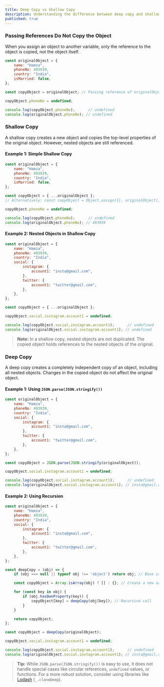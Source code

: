 ```yaml
---
title: Deep Copy vs Shallow Copy
description: Understanding the difference between deep copy and shallow copy in JavaScript.
published: true
---
```


### Passing References Do Not Copy the Object

When you assign an object to another variable, only the reference to the object is copied, not the object itself.

```javascript
const originalObject = {
    name: "Hamza",
    phoneNo: 493939,
    country: "India",
    isMarried: false,
};

const copyObject = originalObject; // Passing reference of originalObject to copyObject

copyObject.phoneNo = undefined;

console.log(copyObject.phoneNo);      // undefined
console.log(originalObject.phoneNo); // undefined
```

### Shallow Copy

A shallow copy creates a new object and copies the top-level properties of the original object. However, nested objects are still referenced.

#### Example 1: Simple Shallow Copy
```javascript
const originalObject = {
    name: "Hamza",
    phoneNo: 493939,
    country: "India",
    isMarried: false,
};

const copyObject = { ...originalObject }; 
// Alternatively: const copyObject = Object.assign({}, originalObject);

copyObject.phoneNo = undefined;

console.log(copyObject.phoneNo);      // undefined
console.log(originalObject.phoneNo); // 493939
```

#### Example 2: Nested Objects in Shallow Copy
```javascript
const originalObject = {
    name: "Hamza",
    phoneNo: 493939,
    country: "India",
    social: {
        instagram: {
            account1: "insta@gmail.com",
        },
        twitter: {
            account1: "twitter@gmail.com",
        },
    },
};

const copyObject = { ...originalObject };

copyObject.social.instagram.account1 = undefined;

console.log(copyObject.social.instagram.account1);      // undefined
console.log(originalObject.social.instagram.account1); // undefined
```

> **Note:** In a shallow copy, nested objects are not duplicated. The copied object holds references to the nested objects of the original.

### Deep Copy

A deep copy creates a completely independent copy of an object, including all nested objects. Changes in the copied object do not affect the original object.

#### Example 1: Using `JSON.parse(JSON.stringify())`
```javascript
const originalObject = {
    name: "Hamza",
    phoneNo: 493939,
    country: "India",
    social: {
        instagram: {
            account1: "insta@gmail.com",
        },
        twitter: {
            account1: "twitter@gmail.com",
        },
    },
};

const copyObject = JSON.parse(JSON.stringify(originalObject));

copyObject.social.instagram.account1 = undefined;

console.log(copyObject.social.instagram.account1);      // undefined
console.log(originalObject.social.instagram.account1); // insta@gmail.com
```

#### Example 2: Using Recursion
```javascript
const originalObject = {
    name: "Hamza",
    phoneNo: 493939,
    country: "India",
    social: {
        instagram: {
            account1: "insta@gmail.com",
        },
        twitter: {
            account1: "twitter@gmail.com",
        },
    },
};

const deepCopy = (obj) => {
    if (obj === null || typeof obj !== 'object') return obj; // Base case

    const copyObject = Array.isArray(obj) ? [] : {}; // Create a new array or object

    for (const key in obj) {
        if (obj.hasOwnProperty(key)) {
            copyObject[key] = deepCopy(obj[key]); // Recursive call
        }
    }

    return copyObject;
};

const copyObject = deepCopy(originalObject);

copyObject.social.instagram.account1 = undefined;

console.log(copyObject.social.instagram.account1);      // undefined
console.log(originalObject.social.instagram.account1); // insta@gmail.com
```

> **Tip:** While `JSON.parse(JSON.stringify())` is easy to use, it does not handle special cases like circular references, `undefined` values, or functions. For a more robust solution, consider using libraries like [Lodash](https://lodash.com/) (`_.cloneDeep`).
